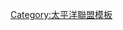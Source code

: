 {{Navbox
|bodyclass=hlist

|name=千葉羅德海洋球團2010球員名單
|state = <includeonly>collapsed</includeonly>
|title=[[千葉羅德海洋|<span style="color:#fff;">千葉羅德海洋球員名單</span>]] 2010
|titlestyle = background:#000; color:#fff;
|groupstyle = background:#333; color:#fff;
|group1 = 監督
|list1 = 
*78 [[西村徳文]]
|group2 = 教練
|list2 = 
*76 [[青山道雄]]（外野守備兼総合ベンチ）
*71 [[西本聖]]（投手兼投捕チーフ）
*75 [[金森栄治]]（打撃兼野手チーフ）
*74 [[山中潔]]（投捕）
*79 [[井上祐二]]（ブルペン）
*77 [[吉鶴憲治]]（投捕輔助）
*72 [[上川誠二]]（内野守備跑壘）
*73 [[諸積兼司]]（外野守備跑壘）
*98 [[赤坂守]]（フィジカル）
|group3 = 二軍監督・教練
|list3 = 
*87 [[高橋慶彦]]（監督）
*85 [[袴田英利]]（総合）
*86 [[長嶋清幸]]（打撃）
*81 [[成本年秀]]（投手）
*83 [[佐藤兼伊知]]（内野守備跑壘）
*80 [[代田建紀]]（外野守備跑壘）
*88 [[前里史朗]]（ブルペン）
*89 [[池田重喜]]（育成）
|group4 = 投手
|list4 = 
*0 [[荻野忠寬]]
*11 [[大嶺祐太]]
*12 [[吉見祐治]]
*13 [[橋本健太郎]]
*14 [[大谷智久]]
*15 [[上野大樹]]
*17 [[成瀬善久]]
*19 [[唐川侑己]]
*20 [[服部泰卓]]
*21 [[内竜也]]
*24 [[下敷領悠太]]
*27 [[古谷拓哉]]
*28 [[根本朋久]]
*29 [[小野晋吾]]
*30 [[伊藤義弘]]
*31 [[渡邊俊介]]
*33 [[ブライアン・コーリー|コーリー]]
*34 [[木村雄太]]
*35 [[坪井俊樹]]
*36 [[黒滝将人]]
*37 [[林啓介]]
*38 [[中郷大樹]]
*41 [[小林宏之|小林宏]]
*42 [[香月良仁]]
*45 [[松本幸大]]
*46 [[川越英隆]]
*47 [[那須野巧]]
*48 [[山田秋親|秋親]]
*49 [[薮田安彦]]
*51 [[植松優友]]
*53 [[相原勝幸]]
*56 [[山本徹矢]]
*57 [[山室公志郎]]
*60 [[阿部和成]]
*69 [[ビル・マーフィー|マーフィー]]
|group5 = 捕手
|list5 = 
*22 [[里崎智也]]
*39 [[田中雅彦]]
*43 [[斉藤俊雄]]
*62 [[金澤岳]]
*63 [[青松敬鎔]]
*64 [[宮本裕司]]
*67 [[的場直樹]]
|group6 = 内野手
|list6 = 
*2 [[今岡誠]]
*5 [[堀幸一]]
*6 [[井口資仁]]
*7 [[西岡剛]]
*8 [[今江敏晃]]
*9 [[福浦和也]]
*16 [[塀内久雄]]
*32 [[根元俊一]]
*40 [[渡辺正人]]
*50 [[翔太]]
*52 [[金泰均 (棒球選手)|金泰均]]
*58 [[青野毅]]
*59 [[細谷圭]]
*68 [[早坂圭介]]
*70 [[定岡卓摩]]
|group7 = 外野手
|list7 = 
*1 [[清田育宏]]
*3 [[サブロー]]
*4 [[荻野貴司]]
*10 [[大松尚逸]]
*23 [[大塚明]]
*25 [[竹原直隆]]
*55 [[神戸拓光]]
*61 [[角中勝也]]
*65 [[南竜介]]
*66 [[岡田幸文]]
*99 [[フアン・ムニス|ムニス]]
|group8 = 育成選手
|list8 = 
*122 [[林彥峰]]
*126 [[田村領平]]
*127 [[木本幸広]]
*128 [[鈴江彬]]
*129 [[角晃多]]
*130 [[生山裕人]]
*131 [[西野勇士]]
*133 [[吉田真史 (野球)|吉田真史]] 
}}
<noinclude>[[Category:太平洋聯盟模板]]</noinclude>